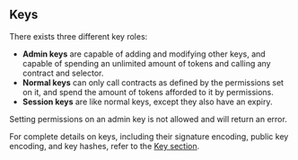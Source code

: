 ## Keys

There exists three different key roles:

- **Admin keys** are capable of adding and modifying other keys, and capable of spending an unlimited amount of tokens and calling any contract and selector.
- **Normal keys** can only call contracts as defined by the permissions set on it, and spend the amount of tokens afforded to it by permissions.
- **Session keys** are like normal keys, except they also have an expiry.

Setting permissions on an admin key is not allowed and will return an error.

For complete details on keys, including their signature encoding, public key encoding, and key hashes, refer to the [Key section](/contracts/account#keys).
